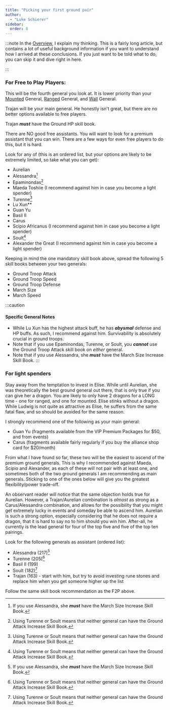 ```yaml
---
title: "Picking your first ground pair"
author: 
  - "Luke Schierer"
sidebar: 
  order: 8
---
```

:::note
In the [Overview], I explain my thinking.  This is a fairly long article, but
contains a lot of useful background information if you want to understand how I
arrived at these conclusions. If you just want to be told what to do, you can
skip it and dive right in here.

[Overview]: <../overview>
:::

### For Free to Play Players:

This will be the fourth general you look at.  It is lower priority than your
[Mounted] General, [Ranged] General, and [Wall] General.

Trajan will be your main general.  He honestly isn't great, but there are no
better options available to free players.

Trajan _**must**_ have the Ground HP skill book.

There are NO good free assistants.  You will want to look for a premium
assistant that you can win.  There are a few ways for even free players to do
this, but it is hard.

Look for any of (this is an ordered list, but your options are likely to be
extremely limited, so take what you can get):


* Aurelian 
* Alessandra[^MS]
* Epaminondas[^GA]
* Maeda Toshiie  (I recommend against him in case you become a light spender)
* Turenne[^GA]
* Lu Xun**
* Guan Yu 
* Basil II 
* Carus 
* Scipio Africanus  (I recommend against him in case you become a light spender)
* Soult[^GA]
* Alexander the Great (I recommend against him in case you become a light spender)

Keeping in mind the one mandatory skill book above, spread the following 5
skill books between your two generals:
* Ground Troop Attack
* Ground Troop Speed
* Ground Troop Defense
* March Size
* March Speed

:::caution
#### Specific General Notes
* While Lu Xun has the highest attack buff, he has _**abysmal**_ defense and HP 
  buffs.  As such, I recommend against him.  Survivability is absolutely crucial in ground troops.
* Note that if you use Epaminondas, Turenne, or Soult, you _**cannot**_ use the 
  Ground Troop Attack skill book on *either* general.
* Note that if you use Alessandra, she _**must**_ have the March Size Increase 
  Skill Book.
:::


### For light spenders

Stay away from the temptation to invest in Elise.  While until Aurelian, she
was theoretically the best ground general out there, that is only true if you can give her a dragon.  You are likely to only have 2 dragons for a LONG time - one for
ranged, and one for mounted. Elise stinks without a dragon.  While Ludwig is
not quite as attractive as Elise, he suffers from the same fatal flaw, and so
should be avoided for the same reason.

I strongly recommend one of the following as your main general:
* Guan Yu (fragments available from the VIP Premium Packages for $50, and from
  events)
* Carus (fragments available fairly regularly if you buy the alliance shop card
  for $20/month)

From what I have found so far, these two will be the easiest to ascend of the
premium ground generals.  This is why I recommended against Maeda, Scipio and
Alexander, as each of these will not pair with at least one, and sometimes both
of the two ground generals I am recommending as main generals.  Sticking to one
of the ones below will give you the greatest flexibility/power trade-off.

An observant reader will notice that the same objection holds true for Aurelian.
However, a Trajan/Aurelian combination is *almost* as strong as a Carus/Alessandra
combination, and allows for the possibility that you might get extremely lucky
in events and someday be able to ascend him.  Aurelian is such a strong option,
especially considering that he does not require a dragon, that it is hard to say
no to him should you win him.  After-all, he currently is the lead general for four
of the top five and five of the top ten pairings.

Look for the following generals as assistant (ordered list):
* Alessandra (217)[^MS]
* Turenne (205)[^GA]
* Basil II (199)
* Soult (182)[^GA]
* Trajan (163) - start with him, but try to avoid investing rune stones and
  replace him when you get someone higher up the list

Follow the same skill book recommendation as the F2P above.

[^GA]: Using Turenne or Soult means that neither general can have the Ground Attack Increase Skill Book.

[^MS]: If you use Alessandra, she _**must**_ have the March Size Increase Skill Book.

[Mounted]: <../mounted/>

[Ranged]: <../ranged/>

[Wall]: <../wall/>